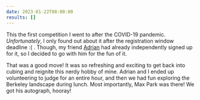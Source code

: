 ```yaml
---
date: 2023-01-22T08:00:00
results: []
---
```


This the first competition I went to after the COVID-19 pandemic. *Unfortunately*, I only found out about it after the registration window deadline :( . Though, my friend [Adrian](https://bithole.dev) had already independently signed up for it, so I decided to go with him for the fun of it.

That was a good move! It was so refreshing and exciting to get back into cubing and reignite this nerdy hobby of mine. Adrian and I ended up volunteering to judge for an entire hour, and then we had fun exploring the Berkeley landscape during lunch. Most importantly, Max Park was there! We got his autograph, hooray!

<ContentImage src={maxPark} alt="A cube with Max Park's autograph" desc="We were so nervous that it took an entire 5 minutes to walk up to him" width="250"></ContentImage>